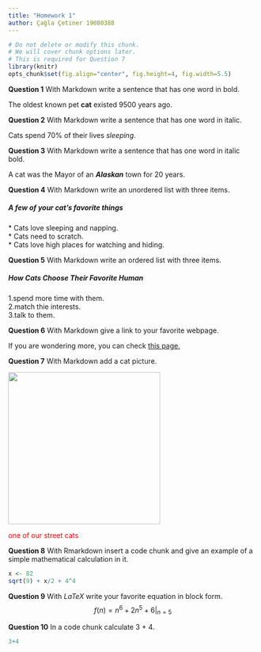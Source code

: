```yaml
---
title: "Homework 1"
author: Çağla Çetiner 19080388
---
```


```r
# Do not delete or modify this chunk.
# We will cover chunk options later.
# This is required for Question 7
library(knitr)
opts_chunk$set(fig.align="center", fig.height=4, fig.width=5.5)
```

**Question 1** With Markdown write a sentence that has one word in bold.

The oldest known pet **cat** existed 9500 years ago.

**Question 2** With Markdown write a sentence that has one word in italic.

Cats spend 70% of their lives *sleeping*.

**Question 3** With Markdown write a sentence that has one word in italic bold.

A cat was the Mayor of an ***Alaskan*** town for 20 years.

**Question 4** With Markdown write an unordered list with three items.

##### A few of your cat's favorite things

\* Cats love sleeping and napping.<br> \* Cats need to scratch.<br> \* Cats love high places for watching and hiding.<br>

**Question 5** With Markdown write an ordered list with three items.

##### How Cats Choose Their Favorite Human

1.spend more time with them.<br> 2.match thie interests.<br> 3.talk to them.<br>

**Question 6** With Markdown give a link to your favorite webpage.

If you are wondering more, you can check [this page.](https://www.purina.co.uk/articles/cats/behaviour/common-questions/fun-facts-about-cats)

**Question 7** With Markdown add a cat picture.

![](images/kedii%20(1)-02.jpeg){width="307"}

[one of our street cats]{style="color: red;"}

**Question 8** With Rmarkdown insert a code chunk and give an example of a simple mathematical calculation in it.

```r
x <- 82
sqrt(9) + x/2 + 4^4
```

**Question 9** With $LaTeX$ write your favorite equation in block form.$$
f(n) = n^6 + 2n^5 + 6 |_{n=5}
$$

**Question 10** In a code chunk calculate 3 + 4.

```r
3+4
```
